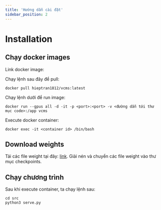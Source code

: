 ---
title: 'Hướng dẫn cài đặt'
sidebar_position: 2
---

# Installation

## Chạy docker images

Link docker image:

Chạy lệnh sau đây để pull:

```
docker pull hieptran1812/vcms:latest
```

Chạy lệnh dưới để run image:

```
docker run --gpus all -d -it -p <port>:<port> -v <đường dẫn tới thư mục code>:/app vcms
```

Execute docker container:

```
docker exec -it <container id> /bin/bash
```

## Download weights

Tải các file weight tại đây: [link](https://drive.google.com/drive/folders/16N6hIT5XAI2tb0i9ntZ1M6BGGxBtDgMU?usp=sharing). Giải nén và chuyển các file weight vào thư mục checkpoints.

## Chạy chương trình

Sau khi execute container, ta chạy lệnh sau:

```
cd src
python3 serve.py
```
